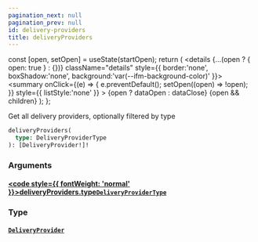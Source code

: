 ```yaml
---
pagination_next: null
pagination_prev: null
id: delivery-providers
title: deliveryProviders
---
```









  const [open, setOpen] = useState(startOpen);
  return (
    <details {...(open ? { open: true } : {})} className="details" style={{ border:'none', boxShadow:'none', background:'var(--ifm-background-color)' }}>
      <summary
        onClick={(e) => {
          e.preventDefault();
          setOpen((open) => !open);
        }}
        style={{ listStyle:'none' }}
      >
      {open ? dataOpen : dataClose}
      </summary>
      {open && children}
    </details>
  );
};








Get all delivery providers, optionally filtered by type


```graphql
deliveryProviders(
  type: DeliveryProviderType
): [DeliveryProvider!]!
```




### Arguments

#### [<code style={{ fontWeight: 'normal' }}>deliveryProviders.<b>type</b></code>](#)<Bullet />[`DeliveryProviderType`](/schema/types/enums/delivery-provider-type.mdx) <Badge class="badge badge--secondary" text="enum"/> 



### Type

#### [`DeliveryProvider`](/schema/types/objects/delivery-provider.mdx) <Badge class="badge badge--secondary" text="object"/> 







